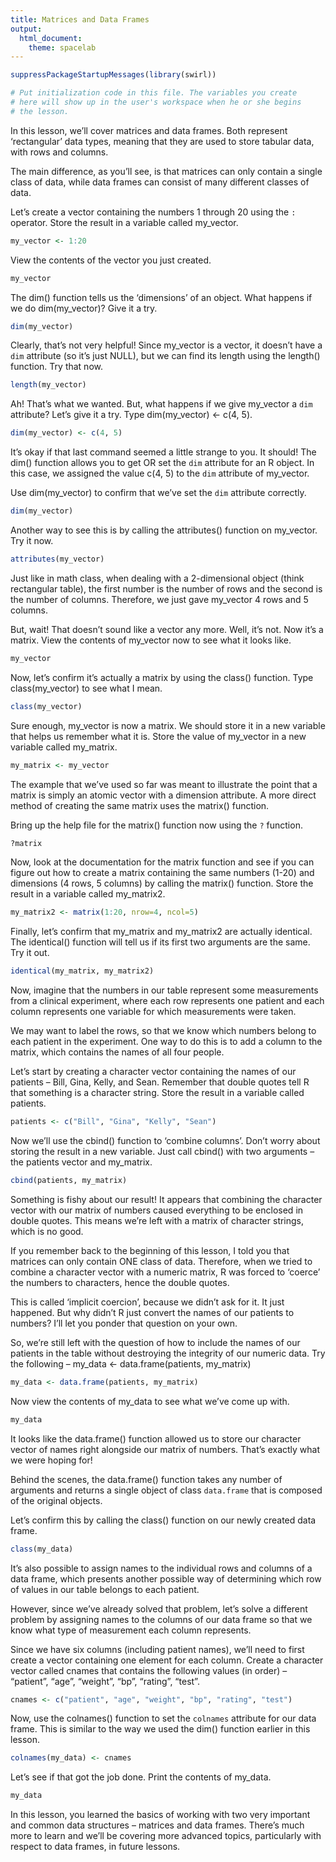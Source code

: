 ```yaml
---
title: Matrices and Data Frames
output:
  html_document:
    theme: spacelab
---
```


```r
suppressPackageStartupMessages(library(swirl))

# Put initialization code in this file. The variables you create
# here will show up in the user's workspace when he or she begins
# the lesson.
``` 

In this lesson, we'll cover matrices and data frames. Both represent 'rectangular' data types, meaning that they are used to store tabular data, with rows and columns. 

The main difference, as you'll see, is that matrices can only contain a single class of data, while data frames can consist of many different classes of data. 

Let's create a vector containing the numbers 1 through 20 using the `:` operator. Store the result in a variable called my_vector.

```r
my_vector <- 1:20
``` 

View the contents of the vector you just created.

```r
my_vector
``` 

The dim() function tells us the 'dimensions' of an object. What happens if we do dim(my_vector)? Give it a try.

```r
dim(my_vector)
``` 

Clearly, that's not very helpful! Since my_vector is a vector, it doesn't have a `dim` attribute (so it's just NULL), but we can find its length using the length() function. Try that now.

```r
length(my_vector)
``` 

Ah! That's what we wanted. But, what happens if we give my_vector a `dim` attribute? Let's give it a try. Type dim(my_vector) <- c(4, 5).

```r
dim(my_vector) <- c(4, 5)
``` 

It's okay if that last command seemed a little strange to you. It should! The dim() function allows you to get OR set the `dim` attribute for an R object. In this case, we assigned the value c(4, 5) to the `dim` attribute of my_vector. 

Use dim(my_vector) to confirm that we've set the `dim` attribute correctly.

```r
dim(my_vector)
``` 

Another way to see this is by calling the attributes() function on my_vector. Try it now.

```r
attributes(my_vector)
``` 

Just like in math class, when dealing with a 2-dimensional object (think rectangular table), the first number is the number of rows and the second is the number of columns. Therefore, we just gave my_vector 4 rows and 5 columns. 

But, wait! That doesn't sound like a vector any more. Well, it's not. Now it's a matrix. View the contents of my_vector now to see what it looks like.

```r
my_vector
``` 

Now, let's confirm it's actually a matrix by using the class() function. Type class(my_vector) to see what I mean.

```r
class(my_vector)
``` 

Sure enough, my_vector is now a matrix. We should store it in a new variable that helps us remember what it is. Store the value of my_vector in a new variable called my_matrix.

```r
my_matrix <- my_vector
``` 

The example that we've used so far was meant to illustrate the point that a matrix is simply an atomic vector with a dimension attribute. A more direct method of creating the same matrix uses the matrix() function. 

Bring up the help file for the matrix() function now using the `?` function.

```r
?matrix
``` 

Now, look at the documentation for the matrix function and see if you can figure out how to create a matrix containing the same numbers (1-20) and dimensions (4 rows, 5 columns) by calling the matrix() function. Store the result in a variable called my_matrix2.

```r
my_matrix2 <- matrix(1:20, nrow=4, ncol=5)
``` 

Finally, let's confirm that my_matrix and my_matrix2 are actually identical. The identical() function will tell us if its first two arguments are the same. Try it out.

```r
identical(my_matrix, my_matrix2)
``` 

Now, imagine that the numbers in our table represent some measurements from a clinical experiment, where each row represents one patient and each column represents one variable for which measurements were taken. 

We may want to label the rows, so that we know which numbers belong to each patient in the experiment. One way to do this is to add a column to the matrix, which contains the names of all four people. 

Let's start by creating a character vector containing the names of our patients -- Bill, Gina, Kelly, and Sean. Remember that double quotes tell R that something is a character string. Store the result in a variable called patients.

```r
patients <- c("Bill", "Gina", "Kelly", "Sean")
``` 

Now we'll use the cbind() function to 'combine columns'. Don't worry about storing the result in a new variable. Just call cbind() with two arguments -- the patients vector and my_matrix.

```r
cbind(patients, my_matrix)
``` 

Something is fishy about our result! It appears that combining the character vector with our matrix of numbers caused everything to be enclosed in double quotes. This means we're left with a matrix of character strings, which is no good. 

If you remember back to the beginning of this lesson, I told you that matrices can only contain ONE class of data. Therefore, when we tried to combine a character vector with a numeric matrix, R was forced to 'coerce' the numbers to characters, hence the double quotes. 

This is called 'implicit coercion', because we didn't ask for it. It just happened. But why didn't R just convert the names of our patients to numbers? I'll let you ponder that question on your own. 

So, we're still left with the question of how to include the names of our patients in the table without destroying the integrity of our numeric data. Try the following -- my_data <- data.frame(patients, my_matrix)

```r
my_data <- data.frame(patients, my_matrix)
``` 

Now view the contents of my_data to see what we've come up with.

```r
my_data
``` 

It looks like the data.frame() function allowed us to store our character vector of names right alongside our matrix of numbers. That's exactly what we were hoping for! 

Behind the scenes, the data.frame() function takes any number of arguments and returns a single object of class `data.frame` that is composed of the original objects. 

Let's confirm this by calling the class() function on our newly created data frame.

```r
class(my_data)
``` 

It's also possible to assign names to the individual rows and columns of a data frame, which presents another possible way of determining which row of values in our table belongs to each patient. 

However, since we've already solved that problem, let's solve a different problem by assigning names to the columns of our data frame so that we know what type of measurement each column represents. 

Since we have six columns (including patient names), we'll need to first create a vector containing one element for each column. Create a character vector called cnames that contains the following values (in order) -- "patient", "age", "weight", "bp", "rating", "test".

```r
cnames <- c("patient", "age", "weight", "bp", "rating", "test")
``` 

Now, use the colnames() function to set the `colnames` attribute for our data frame. This is similar to the way we used the dim() function earlier in this lesson.

```r
colnames(my_data) <- cnames
``` 

Let's see if that got the job done. Print the contents of my_data.

```r
my_data
``` 

In this lesson, you learned the basics of working with two very important and common data structures -- matrices and data frames. There's much more to learn and we'll be covering more advanced topics, particularly with respect to data frames, in future lessons. 

